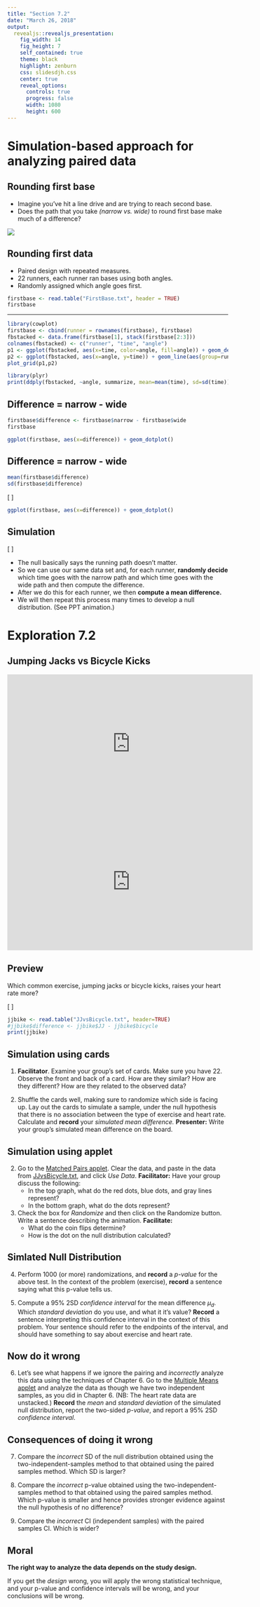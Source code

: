 ```yaml
---
title: "Section 7.2"
date: "March 26, 2018"
output: 
  revealjs::revealjs_presentation:
    fig_width: 14
    fig_height: 7
    self_contained: true
    theme: black
    highlight: zenburn
    css: slidesdjh.css
    center: true
    reveal_options:
      controls: true
      progress: false
      width: 1080
      height: 600
---
```



# Simulation-based approach for analyzing paired data

## Rounding first base

<div class="column-left">
- Imagine you’ve hit a line drive and are trying to reach second base.
- Does the path that you take *(narrow vs. wide)* to round first base make much of a difference? 
</div>

<div class="column-right">
![](images/roundingfirst.png)
</div>

## Rounding first data


<div class="column-left">
- Paired design with repeated measures.
- 22 runners, each runner ran bases using both angles.
- Randomly assigned which angle goes first.
</div>


<div class="column-right">
```r
firstbase <- read.table("FirstBase.txt", header = TRUE)
firstbase
```
</div>

----

```r
library(cowplot)
firstbase <- cbind(runner = rownames(firstbase), firstbase)
fbstacked <- data.frame(firstbase[1], stack(firstbase[2:3]))
colnames(fbstacked) <- c("runner", "time", "angle")
p1 <- ggplot(fbstacked, aes(x=time, color=angle, fill=angle)) + geom_density(alpha=0.5)
p2 <- ggplot(fbstacked, aes(x=angle, y=time)) + geom_line(aes(group=runner, color=factor(runner))) + geom_point(aes(color=factor(runner)))
plot_grid(p1,p2)
```

```r
library(plyr)
print(ddply(fbstacked, ~angle, summarize, mean=mean(time), sd=sd(time)), row.names=FALSE)
```

## Difference = narrow - wide

<div class="column-left">
```r
firstbase$difference <- firstbase$narrow - firstbase$wide
firstbase
```
</div>


<div class="column-right">
```r
ggplot(firstbase, aes(x=difference)) + geom_dotplot()
```

</div>

## Difference = narrow - wide

<div class="column-left">
```r
mean(firstbase$difference)
sd(firstbase$difference)
```

\[
\begin{align}
\bar{x}_d &= 0.075 \\
s_d &\approx 0.0883
\end{align}
\]

</div>


<div class="column-right">
```r
ggplot(firstbase, aes(x=difference)) + geom_dotplot()
```

</div>

## Simulation

\[
\begin{align}
H_0: \mu_d &= 0 \\
H_a: \mu_d &\neq 0
\end{align}
\]

- The null basically says the running path doesn’t matter.
- So we can use our same data set and, for each runner, **randomly decide** which time goes with the narrow path and which time goes with the wide path and then compute the difference. 
- After we do this for each runner, we then **compute a mean difference.** 
- We will then repeat this process many times to develop a null distribution. (See PPT animation.)

# Exploration 7.2

## Jumping Jacks vs Bicycle Kicks

<div class="column-left">
<iframe width="560" height="315" src="https://www.youtube-nocookie.com/embed/dmYwZH_BNd0?rel=0&amp;start=27" frameborder="0" allow="autoplay; encrypted-media" allowfullscreen></iframe>
</div>

<div class="column-right">
<iframe width="560" height="315" src="https://www.youtube-nocookie.com/embed/Fz2Jc2x883k?rel=0&amp;start=20" frameborder="0" allow="autoplay; encrypted-media" allowfullscreen></iframe>
</div>

## Preview


<div class="column-left">
Which common exercise, jumping jacks or bicycle kicks, raises your heart rate more?

\[
\begin{align}
H_0: \mu_d &= 0 \\
H_a: \mu_d &\neq 0 \\
\bar{x}_d &\approx 11.9545
\end{align}
\]
</div>

<div class="column-right">
```r
jjbike <- read.table("JJvsBicycle.txt", header=TRUE)
#jjbike$difference <- jjbike$JJ - jjbike$bicycle
print(jjbike)
```
</div>

## Simulation using cards

1. **Facilitator**. Examine your group's set of cards. Make sure you have 22. Observe the front and back of a card. How are they similar? How are they different? How are they related to the observed data?

2. Shuffle the cards well, making sure to randomize which side is facing up. Lay out the cards to simulate a sample, under the null hypothesis that there is no association between the type of exercise and heart rate. Calculate and **record** your *simulated mean difference.* **Presenter:** Write your group's simulated mean difference on the board.


## Simulation using applet

2. Go to the [Matched Pairs applet](http://www.rossmanchance.com/applets/MatchedPairs/MatchedPairs.htm?hideExtras=1). Clear the data, and paste in the data from [JJvsBicycle.txt](http://www.math.hope.edu/isi/data/chap7/JJvsBicycle.txt), and click *Use Data*. **Facilitator:** Have your group discuss the following: 
    + In the top graph, what do the red dots, blue dots, and gray lines represent?
    + In the bottom graph, what do the dots represent? 

3. Check the box for *Randomize* and then click on the Randomize button. Write a sentence describing the animation. **Facilitate:**
    + What do the coin flips determine? 
    + How is the dot on the null distribution calculated?

## Simlated Null Distribution

4. Perform 1000 (or more) randomizations, and **record** a *p-value* for the above test. In the context of the problem (exercise), **record** a sentence saying what this p-value tells us. 

5. Compute a 95% 2SD *confidence interval* for the mean difference $\mu_d$. Which *standard deviation* do you use, and what it it's value? **Record** a sentence interpreting this confidence interval in the context of this problem. Your sentence should refer to the endpoints of the interval, and should have something to say about exercise and heart rate.

## Now do it wrong

6. Let's see what happens if we ignore the pairing and *incorrectly* analyze this data using the techniques of Chapter 6. 
Go to the [Multiple Means applet](http://www.rossmanchance.com/applets/AnovaShuffle.htm?hideExtras=2) and analyze the data as though we have two independent samples, as you did in Chapter 6. (NB: The heart rate data are unstacked.) **Record** the *mean* and *standard deviation* of the simulated null distribution, report the two-sided *p-value*, and report a 95% 2SD *confidence interval*. 

## Consequences of doing it wrong

7. Compare the *incorrect* SD of the null distribution obtained using the two-independent-samples method to that obtained using the paired samples method. Which SD is larger?

8. Compare the *incorrect* p-value obtained using the two-independent-samples method to that obtained using the paired samples method. Which p-value is smaller and hence provides stronger evidence against the null hypothesis of no difference?

9. Compare the *incorrect* CI (independent samples) with the paired samples CI. Which is wider?

## Moral

**The right way to analyze the data depends on the study design.** 

If you get the *design* wrong, you will apply the wrong statistical technique, and your p-value and confidence intervals will be wrong, and your conclusions will be wrong.